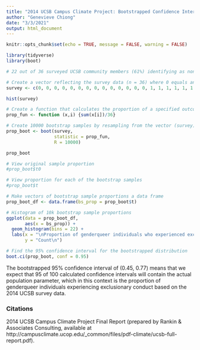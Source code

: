 ```yaml
---
title: "2014 UCSB Campus Climate Project: Bootstrapped Confidence Interval"
author: "Genevieve Chiong"
date: "3/3/2021"
output: html_document
---
```


```r
knitr::opts_chunk$set(echo = TRUE, message = FALSE, warning = FALSE)

library(tidyverse) 
library(boot)
```

```r
# 22 out of 36 surveyed UCSB community members (61%) identifying as nonbinary/genderqueer responded they had personally experienced "exclusionary, offensive, hostile or intimidating conduct" 

# Create a vector reflecting the survey data (n = 36) where 0 equals an individual response of no and 1 equals a response of yes
survey <- c(0, 0, 0, 0, 0, 0, 0, 0, 0, 0, 0, 0, 0, 0, 1, 1, 1, 1, 1, 1, 1, 1, 1, 1, 1, 1, 1, 1, 1, 1, 1, 1, 1, 1, 1, 1)

hist(survey)
```


```r
# Create a function that calculates the proportion of a specified outcome (genderqueer individuals experiencing exclusionary conduct) for each bootstrap sample
prop_fun <- function (x,i) {sum(x[i])/36}

# Create 10000 bootstrap samples by resampling from the vector (survey) using the function created (prop_fun) to calculate the proportion of genderqueer individuals experiencing exclusionary conduct based on the 2014 UCSB survey data
prop_boot <- boot(survey,
                  statistic = prop_fun,
                  R = 10000)

prop_boot
```

```r
# View original sample proportion
#prop_boot$t0

# View proportion for each of the bootstrap samples 
#prop_boot$t
```

```r
# Make vectors of bootstrap sample proportions a data frame
prop_boot_df <- data.frame(bs_prop = prop_boot$t)

# Histogram of 10k bootstrap sample proportions
ggplot(data = prop_boot_df,
       aes(x = bs_prop)) +
  geom_histogram(bins = 22) +
  labs(x = "\nProportion of genderqueer individuals who experienced exclusionary conduct",
       y = "Count\n")

# Find the 95% confidence interval for the bootstrapped distribution
boot.ci(prop_boot, conf = 0.95)
```

The bootstrapped 95% confidence interval of (0.45, 0.77) means that we expect that 95 of 100 calculated confidence intervals will contain the actual population parameter, which in this context is the proportion of genderqueer individuals experiencing exclusionary conduct based on the 2014 UCSB survey data. 


### Citations

2014 UCSB Campus Climate Project Final Report (prepared by Rankin & Associates Consulting, available at http://campusclimate.ucop.edu/_common/files/pdf-climate/ucsb-full-report.pdf).
















